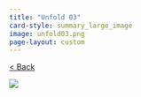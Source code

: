 ```yaml
---
title: "Unfold 03"
card-style: summary_large_image
image: unfold03.png
page-layout: custom
---
```


[\< Back](index.qmd){.btn .btn-secondary .btn role="button"}

![](unfold03.png){.full-art-display}
